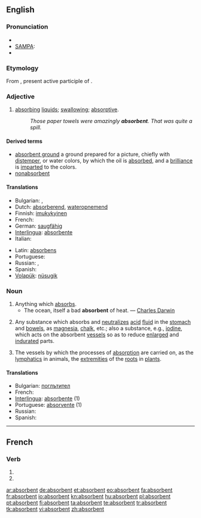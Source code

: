 ==English==

===Pronunciation===
* {{IPA|/əbs"ɔː(r)bənt/}}
* [[w:SAMPA|SAMPA]]: {{IPAchar|/@bs'O:(r)b@nt/}}
* {{audio|en-us-absorbent.ogg|Audio (US)}}

===Etymology===
From {{etyl|la|en}} {{term|absorbens|absorbēns|lang=la}}, present active participle of {{term|absorbeo|absorbeō|absorb|lang=la}}.

===Adjective===
{{en-adj}}

# [[absorbing]] [[liquid]]s; [[swallowing]]; [[absorptive]].
#: ''Those paper towels were amazingly '''absorbent'''. That was quite a spill.''

====Derived terms====
{{rfc}}
* [[absorbent ground]] {{context|painting}} a ground prepared for a picture, chiefly with [[distemper]], or water colors, by which the oil is [[absorbed]], and a [[brilliance]] is [[imparted]] to the colors.
* [[nonabsorbent]]

====Translations====
{{trans-top|absorbing}}
* Bulgarian: {{t|bg|попиващ}},  {{t|bg|поглъщащ}}
* Dutch: [[absorberend]], [[wateropnemend]]
* Finnish: [[imukykyinen]]
* French: {{t+|fr|absorbant}}
* German: [[saugfähig]]
* [[Interlingua]]: [[absorbente]]
* Italian: {{t-|it|assorbente}}
{{trans-mid}}
* Latin: [[absorbens]]
* Portuguese: {{t+|pt|absorvente}}
* Russian: {{t+|ru|абсорбирующий|tr=absorbirújuščij}}, {{t+|ru|гигроскопичный|tr=gigroskopíčnyj}}
* Spanish: {{t+|es|absorbente}}
* [[Volapük]]: [[nüsugik]]
{{trans-bottom}}

===Noun===
{{en-noun}}

# Anything which [[absorbs]].
#* The ocean, itself a bad '''absorbent''' of heat. — [[w:Charles_Darwin|Charles Darwin]]
# {{context|medicine}} Any substance which absorbs and [[neutralize]]s [[acid]] [[fluid]] in the [[stomach]] and [[bowels]], as [[magnesia]], [[chalk]], etc.; also a substance, e.g., [[iodine]], which acts on the absorbent [[vessels]] so as to reduce [[enlarged]] and [[indurate]]d parts.
# {{context|physiology|pluralized}} The vessels by which the processes of [[absorption]] are carried on, as the [[lymphatics]] in animals, the [[extremities]] of the [[roots]] in [[plants]].

====Translations====
* Bulgarian: [[поглътител]]
* French: {{t+|fr|absorbant|m}}
* [[Interlingua]]: [[absorbente]] (1)
* Portuguese: [[absorvente]] {{m}} (1)
* Russian: {{t+|ru|абсорбент|m|tr=absorbént}}
* Spanish: {{t+|es|absorbente|m}}

----

==French==

===Verb===
{{fr-verb-form}}

# {{form of|[[third-person|Third-person]] [[plural]] [[present indicative]]|[[absorber#French|absorber]]|lang=French}}
# {{form of|Third-person plural [[present subjunctive]]|absorber#French|absorber|lang=French}}

[[ar:absorbent]]
[[de:absorbent]]
[[et:absorbent]]
[[eo:absorbent]]
[[fa:absorbent]]
[[fr:absorbent]]
[[io:absorbent]]
[[kn:absorbent]]
[[hu:absorbent]]
[[pl:absorbent]]
[[pt:absorbent]]
[[fi:absorbent]]
[[ta:absorbent]]
[[te:absorbent]]
[[tr:absorbent]]
[[tk:absorbent]]
[[vi:absorbent]]
[[zh:absorbent]]